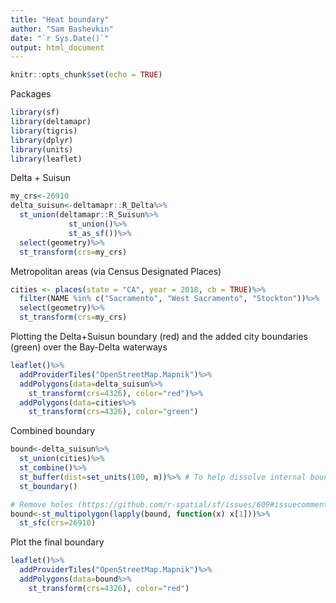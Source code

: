 ```yaml
---
title: "Heat boundary"
author: "Sam Bashevkin"
date: "`r Sys.Date()`"
output: html_document
---
```


```r
knitr::opts_chunk$set(echo = TRUE)
```

Packages
```r
library(sf)
library(deltamapr)
library(tigris)
library(dplyr)
library(units)
library(leaflet)
```

Delta + Suisun
```r
my_crs<-26910
delta_suisun<-deltamapr::R_Delta%>%
  st_union(deltamapr::R_Suisun%>%
             st_union()%>%
             st_as_sf())%>%
  select(geometry)%>%
  st_transform(crs=my_crs)
```


Metropolitan areas (via Census Designated Places)
```r
cities <- places(state = "CA", year = 2018, cb = TRUE)%>%
  filter(NAME %in% c("Sacramento", "West Sacramento", "Stockton"))%>%
  select(geometry)%>%
  st_transform(crs=my_crs)
```

Plotting the Delta+Suisun boundary (red) and the added city boundaries (green) over the Bay-Delta waterways

```r
leaflet()%>%
  addProviderTiles("OpenStreetMap.Mapnik")%>%
  addPolygons(data=delta_suisun%>%
    st_transform(crs=4326), color="red")%>%
  addPolygons(data=cities%>%
    st_transform(crs=4326), color="green")
```

Combined boundary
```r
bound<-delta_suisun%>%
  st_union(cities)%>%
  st_combine()%>%
  st_buffer(dist=set_units(100, m))%>% # To help dissolve internal boundaries
  st_boundary()

# Remove holes (https://github.com/r-spatial/sf/issues/609#issuecomment-357426716)
bound<-st_multipolygon(lapply(bound, function(x) x[1]))%>%
  st_sfc(crs=26910)
```

Plot the final boundary
```r
leaflet()%>%
  addProviderTiles("OpenStreetMap.Mapnik")%>%
  addPolygons(data=bound%>%
    st_transform(crs=4326), color="red")
```
